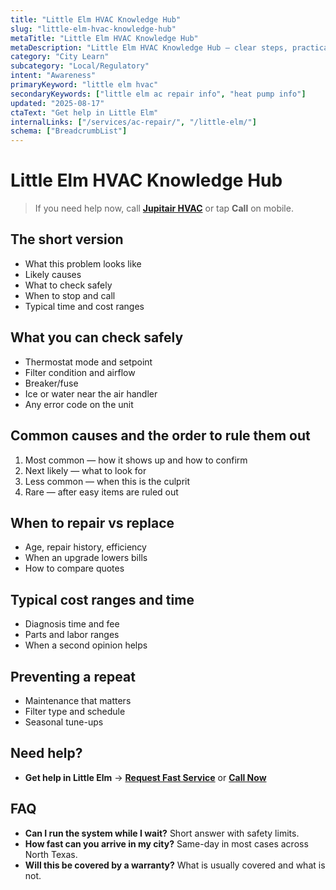 ```yaml
---
title: "Little Elm HVAC Knowledge Hub"
slug: "little-elm-hvac-knowledge-hub"
metaTitle: "Little Elm HVAC Knowledge Hub"
metaDescription: "Little Elm HVAC Knowledge Hub — clear steps, practical fixes, and when to call a pro in North Texas."
category: "City Learn"
subcategory: "Local/Regulatory"
intent: "Awareness"
primaryKeyword: "little elm hvac"
secondaryKeywords: ["little elm ac repair info", "heat pump info"]
updated: "2025-08-17"
ctaText: "Get help in Little Elm"
internalLinks: ["/services/ac-repair/", "/little-elm/"]
schema: ["BreadcrumbList"]
---
```

# Little Elm HVAC Knowledge Hub

> If you need help now, call **[Jupitair HVAC](/contact)** or tap **Call** on mobile.

## The short version
- What this problem looks like
- Likely causes
- What to check safely
- When to stop and call
- Typical time and cost ranges

## What you can check safely
- Thermostat mode and setpoint
- Filter condition and airflow
- Breaker/fuse
- Ice or water near the air handler
- Any error code on the unit

## Common causes and the order to rule them out
1. Most common — how it shows up and how to confirm
2. Next likely — what to look for
3. Less common — when this is the culprit
4. Rare — after easy items are ruled out

## When to repair vs replace
- Age, repair history, efficiency
- When an upgrade lowers bills
- How to compare quotes

## Typical cost ranges and time
- Diagnosis time and fee
- Parts and labor ranges
- When a second opinion helps

## Preventing a repeat
- Maintenance that matters
- Filter type and schedule
- Seasonal tune-ups

## Need help?
- **Get help in Little Elm** → **[Request Fast Service](/contact)** or **[Call Now](tel:+1-XXX-XXX-XXXX)**

## FAQ
- **Can I run the system while I wait?** Short answer with safety limits.
- **How fast can you arrive in my city?** Same-day in most cases across North Texas.
- **Will this be covered by a warranty?** What is usually covered and what is not.
